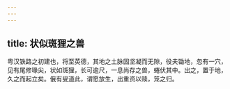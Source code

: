 ```yaml
---
---
---
```

title: 状似斑狸之兽
---



粤汉铁路之初建也，将至英德，其地之土脉固坚凝而无隙，役夫锄地，忽有一穴，见有尾修喙尖，状如斑狸，长可逾尺，一息尚存之兽，蜷伏其中。出之，置于地，久之而起立矣。俄有叟道此，谓愿放生，出重资以赎，笼之归。